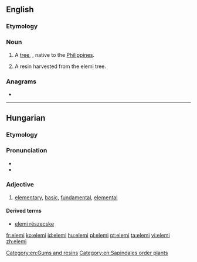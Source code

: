==English==
{{rfi|en}}
{{wikipedia}}

===Etymology===
{{rfe|lang=en}}

===Noun===
{{en-noun}}

# A [[tree]], {{taxlink|Canarium luzonicum|species|noshow=1}}, native to the [[Philippines]].
# {{lb|en|uncountable}} A resin harvested from the elemi tree.

===Anagrams===
* {{l|en|Emile}}

----

==Hungarian==

===Etymology===
{{hu-suffix|elem|i|pos=adj}}

===Pronunciation===
* {{IPA|/ˈɛlɛmi/|lang=hu}}
* {{hyphenation|ele|mi|lang=hu}}

===Adjective===
{{hu-adj|bb}}

# [[elementary]], [[basic]], [[fundamental]], [[elemental]]

====Derived terms====
* [[elemi részecske]]

[[Category:en:Gums and resins]]
[[Category:en:Sapindales order plants]]

[[fr:elemi]]
[[ko:elemi]]
[[id:elemi]]
[[hu:elemi]]
[[pl:elemi]]
[[pt:elemi]]
[[ta:elemi]]
[[vi:elemi]]
[[zh:elemi]]